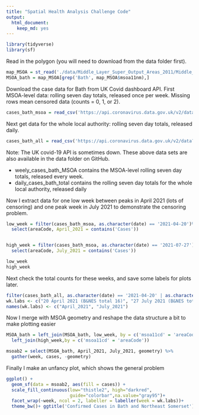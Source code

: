 ```yaml
---
title: "Spatial Health Analysis Challenge Code"
output:
  html_document: 
    keep_md: yes
---
```


```r
library(tidyverse)
library(sf)
```


Read in the polygon (you will need to download from the data folder first).
```r
map_MSOA = st_read('./data/Middle_Layer_Super_Output_Areas_2011/Middle_Layer_Super_Output_Areas_2011.shp')
MSOA_bath = map_MSOA[grep('Bath', map_MSOA$msoa11nm),]
```

Download the case data for Bath from UK Covid dashboard API.
First MSOA-level data:  rolling seven day totals, released once per week.
Missing rows mean censored data (counts = 0, 1, or 2).
 
```r
cases_bath_msoa = read_csv('https://api.coronavirus.data.gov.uk/v2/data?areaType=msoa&areaCode=E06000022&metric=newCasesBySpecimenDateRollingSum&format=csv')
```

Next get data for the whole local authority: rolling seven day totals, released daily.
```r
cases_bath_all = read_csv('https://api.coronavirus.data.gov.uk/v2/data?areaType=utla&areaCode=E06000022&metric=newCasesBySpecimenDateRollingSum&format=csv')
```
Note: The UK covid-19 API is sometimes down. These above data sets are also available 
in the data folder on GitHub. 
  
  * weely_cases_bath_MSOA contains the MSOA-level rolling seven day totals, released every week.
  * daily_cases_bath_total contains the rolling seven day totals for the whole local authority, released daily

 
Now I extract data for one low week between peaks in April 2021 (lots of censoring)
and one peak week in July 2021 to demonstrate the censoring problem.
```r
low_week = filter(cases_bath_msoa, as.character(date) == '2021-04-20')%>%
  select(areaCode, April_2021 = contains('Cases'))


high_week = filter(cases_bath_msoa, as.character(date) == '2021-07-27')%>%
  select(areaCode, July_2021 = contains('Cases'))

low_week
high_week
```  



Next check the total counts for these weeks, and save some labels for plots later.
```r
filter(cases_bath_all, as.character(date) == '2021-04-20' | as.character(date) ==  '2021-07-27')
wk.labs <- c("20 April 2021 (B&NES total 16)", "27 July 2021 (B&NES total 634)")
names(wk.labs) <- c("April_2021", "July_2021")
```

Now I merge with MSOA geometry and reshape the data structure a bit to make plotting easier
```r
MSOA_bath = left_join(MSOA_bath, low_week, by = c('msoa11cd' = 'areaCode'))%>%
  left_join(high_week,by = c('msoa11cd' = 'areaCode'))

msoab2 = select(MSOA_bath, April_2021, July_2021, geometry) %>% 
  gather(week, cases, -geometry)
```

Finally I make an unfancy plot, which shows the general problem 

```r
ggplot() + 
  geom_sf(data = msoab2, aes(fill = cases)) + 
  scale_fill_continuous(low="thistle2", high="darkred",
                        guide="colorbar",na.value="gray95")+
  facet_wrap(~week, ncol = 2, labeller = labeller(week = wk.labs))+
  theme_bw()+ ggtitle('Confirmed Cases in Bath and Northeast Somerset')
```
